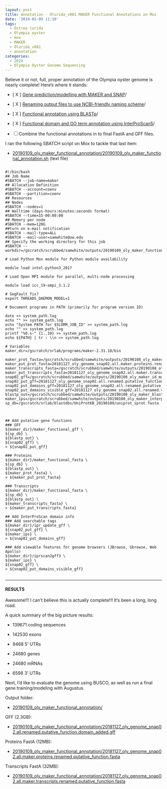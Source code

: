 ```yaml
---
layout: post
title: Annotation - Olurida_v081 MAKER Functional Annotations on Mox
date: '2019-01-09 11:10'
tags:
  - Ostrea lurida
  - Olympia oyster
  - mox
  - MAKER
  - Olurida_v081
  - annotation
categories:
  - 2019
  - Olympia Oyster Genome Sequencing
---
```

Believe it or not, full, proper annotation of the Olympia oyster genome is nearly complete! Here's where it stands:

- [ X ] [Gene prediction/modelling with MAKER and SNAP](https://robertslab.github.io/sams-notebook/posts/2018-11-27-Annotation---Olurida_v081-MAKER-on-Mox/)/

- [ X ] [Renaming output files to use NCBI-friendly naming scheme](https://robertslab.github.io/sams-notebook/posts/2019-01-08-Annotation---Olurida_v081-MAKER-ID-Mapping/)/

- [ X ] [Functional annotation using BLASTp](https://robertslab.github.io/sams-notebook/posts/2019-01-08-Annotation---Olurida_v081-MAKER-Proteins-BLASTp/)/

- [ X ] [Functional domain and GO term annotation using InterProScan5](https://robertslab.github.io/sams-notebook/posts/2019-01-08-Annotation---Olurida_v081-MAKER-Proteins-InterProScan5-on-Mox/)/

- [  ] Combine the functional annotations in to final FastA and GFF files.

I ran the following SBATCH script on Mox to tackle that last item:

- [20190109_oly_maker_functional_annotation/20190109_oly_maker_functional_annotation.sh](https://gannet.fish.washington.edu/Atumefaciens/20190109_oly_maker_functional_annotation/20190109_oly_maker_functional_annotation.sh) (text file)

<pre><code>
#!/bin/bash
## Job Name
#SBATCH --job-name=maker
## Allocation Definition
#SBATCH --account=coenv
#SBATCH --partition=coenv
## Resources
## Nodes
#SBATCH --nodes=1
## Walltime (days-hours:minutes:seconds format)
#SBATCH --time=15-00:00:00
## Memory per node
#SBATCH --mem=120G
##turn on e-mail notification
#SBATCH --mail-type=ALL
#SBATCH --mail-user=samwhite@uw.edu
## Specify the working directory for this job
#SBATCH --workdir=/gscratch/scrubbed/samwhite/outputs/20190109_oly_maker_functional_annotation

# Load Python Mox module for Python module availability

module load intel-python3_2017

# Load Open MPI module for parallel, multi-node processing

module load icc_19-ompi_3.1.2

# SegFault fix?
export THREADS_DAEMON_MODEL=1

# Document programs in PATH (primarily for program version ID)

date >> system_path.log
echo "" >> system_path.log
echo "System PATH for $SLURM_JOB_ID" >> system_path.log
echo "" >> system_path.log
printf "%0.s-" {1..10} >> system_path.log
echo ${PATH} | tr : \\n >> system_path.log

# Variables
maker_dir=/gscratch/srlab/programs/maker-2.31.10/bin

maker_prot_fasta=/gscratch/scrubbed/samwhite/outputs/20190108_oly_maker_id_mapping/20181127_oly_genome_snap02.all.maker.proteins.renamed.fasta
maker_put_prot_fasta=20181127_oly_genome_snap02.all.maker.proteins.renamed.putative_function.fasta
maker_transcripts_fasta=/gscratch/scrubbed/samwhite/outputs/20190108_oly_maker_id_mapping/20181127_oly_genome_snap02.all.maker.transcripts.renamed.fasta
maker_put_transcripts_fasta=20181127_oly_genome_snap02.all.maker.transcripts.renamed.putative_function.fasta
snap02_gff=/gscratch/scrubbed/samwhite/outputs/20190108_oly_maker_id_mapping/20181127_oly_genome_snap02.all.renamed.gff
snap02_put_gff=20181127_oly_genome_snap02.all.renamed.putative_function.gff
snap02_put_domains_gff=20181127_oly_genome_snap02.all.renamed.putative_function.domain_added.gff
snap02_put_domains_visible_gff=20181127_oly_genome_snap02.all.renamed.visible_ips_domains.gff
blastp_out=/gscratch/scrubbed/samwhite/outputs/20190108_oly_maker_blastp/20190108_blastp.outfmt6
maker_ips=/gscratch/scrubbed/samwhite/outputs/20190108_oly_maker_interproscan/20190108_oly_maker_proteins_ips.tsv
sp_db=/gscratch/srlab/blastdbs/UniProtKB_20190109/uniprot_sprot.fasta



## Add putative gene functions
### GFF
${maker_dir}/maker_functional_gff \
${sp_db} \
${blastp_out} \
${snap02_gff} \
> ${snap02_put_gff}

### Proteins
${maker_dir}/maker_functional_fasta \
${sp_db} \
${blastp_out} \
${maker_prot_fasta} \
> ${maker_put_prot_fasta}

### Transcripts
${maker_dir}/maker_functional_fasta \
${sp_db} \
${blastp_out} \
${maker_transcripts_fasta} \
> ${maker_put_transcripts_fasta}

## Add InterProScan domain info
### Add searchable tags
${maker_dir}/ipr_update_gff \
${snap02_put_gff} \
${maker_ips} \
> ${snap02_put_domains_gff}

### Add viewable features for genome browsers (JBrowse, Gbrowse, Web Apollo)
${maker_dir}/iprscan2gff3 \
${maker_ips} \
${snap02_gff} \
> ${snap02_put_domains_visible_gff}

</code></pre>

---

#### RESULTS

Awesome!!! I can't believe this is actually complete!!! It's been a long, long road.

A quick summary of the big picture results:

- 139671 coding sequences

- 142530 exons

- 9468 5' UTRs

- 24680 genes

- 24680 mRNAs

- 6598 3' UTRs

Next, I'd like to evaluate the genome using BUSCO, as well as run a final gene training/modeling with Augustus.

Output folder:

- [20190109_oly_maker_functional_annotation/](https://gannet.fish.washington.edu/Atumefaciens/20190109_oly_maker_functional_annotation/)

GFF (2.3GB):

- [20190109_oly_maker_functional_annotation/20181127_oly_genome_snap02.all.renamed.putative_function.domain_added.gff](https://gannet.fish.washington.edu/Atumefaciens/20190109_oly_maker_functional_annotation/20181127_oly_genome_snap02.all.renamed.putative_function.domain_added.gff)

Proteins FastA (12MB):

- [20190109_oly_maker_functional_annotation/20181127_oly_genome_snap02.all.maker.proteins.renamed.putative_function.fasta](https://gannet.fish.washington.edu/Atumefaciens/20190109_oly_maker_functional_annotation/20181127_oly_genome_snap02.all.maker.proteins.renamed.putative_function.fasta)

Transcripts FastA (32MB):

- [20190109_oly_maker_functional_annotation/20181127_oly_genome_snap02.all.maker.transcripts.renamed.putative_function.fasta](https://gannet.fish.washington.edu/Atumefaciens/20190109_oly_maker_functional_annotation/20181127_oly_genome_snap02.all.maker.transcripts.renamed.putative_function.fasta)
